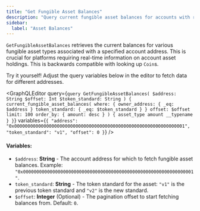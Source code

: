 ```yaml
---
title: "Get Fungible Asset Balances"
description: "Query current fungible asset balances for accounts with real-time holdings data and backwards compatibility for coins"
sidebar:
  label: "Asset Balances"
---
```




`GetFungibleAssetBalances` retrieves the current balances for various fungible asset types associated with a specified account address. This is crucial for platforms requiring real-time information on account asset holdings. This is backwards compatible with looking up `Coin`s.

<Aside type="note">
  Try it yourself! Adjust the query variables below in the editor to fetch data for different addresses.
</Aside>

<GraphQLEditor
  query={`query GetFungibleAssetBalances(
  $address: String
  $offset: Int
  $token_standard: String
) {
  current_fungible_asset_balances(
    where: {
      owner_address: { _eq: $address }
      token_standard: { _eq: $token_standard }
    }
    offset: $offset
    limit: 100
    order_by: { amount: desc }
  ) {
    asset_type
    amount
    __typename
  }
}`}
  variables={`{
  "address": "0x0000000000000000000000000000000000000000000000000000000000000001",
  "token_standard": "v1",
  "offset": 0
}`}
/>

#### Variables:

- `$address`: **String** - The account address for which to fetch fungible asset balances. Example: `"0x0000000000000000000000000000000000000000000000000000000000000001"`.
- `token_standard`: **String** - The token standard for the asset: `"v1"` is the previous token standard and `"v2"` is the new standard.
- `$offset`: **Integer** (Optional) - The pagination offset to start fetching balances from. Default: `0`.
